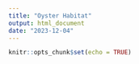 ```yaml
---
title: "Oyster Habitat"
output: html_document
date: "2023-12-04"
---
```


```r
knitr::opts_chunk$set(echo = TRUE)
```

